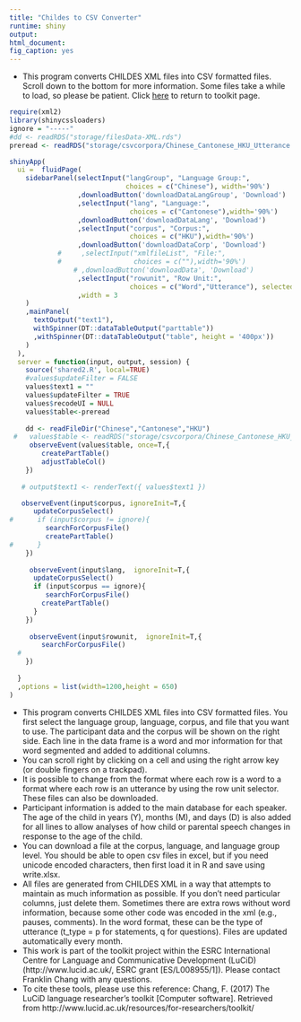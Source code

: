 ```yaml
---
title: "Childes to CSV Converter"
runtime: shiny
output: 
html_document: 
fig_caption: yes
---
```


- This program converts CHILDES XML files into CSV formatted files. Scroll down to the bottom for more information. Some files take a while to load, so please be patient. Click [here](../toolkit/) to return to toolkit page.

```r
require(xml2)
library(shinycssloaders)
ignore = "-----"
#dd <- readRDS("storage/filesData-XML.rds")
preread <- readRDS("storage/csvcorpora/Chinese_Cantonese_HKU_Utterance.rds")
```

```r

shinyApp(
  ui =  fluidPage(
    sidebarPanel(selectInput("langGroup", "Language Group:", 
                             choices = c("Chinese"), width='90%')
                 ,downloadButton('downloadDataLangGroup', 'Download')
                 ,selectInput("lang", "Language:", 
                              choices = c("Cantonese"),width='90%')
                 ,downloadButton('downloadDataLang', 'Download')
                 ,selectInput("corpus", "Corpus:", 
                              choices = c("HKU"),width='90%')
                 ,downloadButton('downloadDataCorp', 'Download')
            #     ,selectInput("xmlfileList", "File:", 
            #                  choices = c(""),width='90%')
                # ,downloadButton('downloadData', 'Download')
                 ,selectInput("rowunit", "Row Unit:", 
                              choices = c("Word","Utterance"), selected="Utterance",width='90%')
                 ,width = 3
    )
    ,mainPanel(
      textOutput("text1"),
      withSpinner(DT::dataTableOutput("parttable"))
      ,withSpinner(DT::dataTableOutput("table", height = '400px'))
    )
  ),
  server = function(input, output, session) {
    source('shared2.R', local=TRUE)
    #values$updateFilter = FALSE
    values$text1 = ""
    values$updateFilter = TRUE
    values$recodeUI = NULL
    values$table<-preread
    
    dd <- readFileDir("Chinese","Cantonese","HKU")
 #   values$table <- readRDS("storage/csvcorpora/Chinese_Cantonese_HKU_Utterance.rds")
     observeEvent(values$table, once=T,{
        createPartTable()
        adjustTableCol()
    })
   
   # output$text1 <- renderText({ values$text1 })

   observeEvent(input$corpus, ignoreInit=T,{
      updateCorpusSelect()
#      if (input$corpus != ignore){
         searchForCorpusFile()
         createPartTable()
#      }
    })
    
     observeEvent(input$lang,  ignoreInit=T,{
      updateCorpusSelect()
      if (input$corpus == ignore){
         searchForCorpusFile()
        createPartTable()
      }
    })
     
     observeEvent(input$rowunit,  ignoreInit=T,{
        searchForCorpusFile()
  #      
    })
                                            
  }
  ,options = list(width=1200,height = 650)
)
```

- This program converts CHILDES XML files into CSV formatted files.  You first select the language group, language, corpus, and file that you want to use. The participant data and the corpus will be shown on the right side.  Each line in the data frame is a word and mor information for that word segmented and added to additional columns.  
- You can scroll right by clicking on a cell and using the right arrow key (or double fingers on a trackpad).  
- It is possible to change from the format where each row is a word to a format where each row is an utterance by using the row unit selector.  These files can also be downloaded.
- Participant information is added to the main database for each speaker. The age of the child in years (Y), months (M), and days (D) is also added for all lines to allow analyses of how child or parental speech changes in response to the age of the child.
- You can download a file at the corpus, language, and language group level.  You should be able to open csv files in excel, but if you need unicode encoded characters, then first load it in R and save using write.xlsx.
- All files are generated from CHILDES XML in a way that attempts to maintain as much information as possible.  If you don't need particular columns, just delete them.  Sometimes there are extra rows without word information, because some other code was encoded in the xml (e.g., pauses, comments).  In the word format, these can be the type of utterance (t_type = p for statements, q for questions).  Files are updated automatically every month.
- This work is part of the toolkit project within the ESRC International Centre for Language and Communicative Development (LuCiD) (http://www.lucid.ac.uk/, ESRC grant [ES/L008955/1]).  Please contact Franklin Chang with any questions.
- To cite these tools, please use this reference: Chang, F. (2017) The LuCiD language researcher's toolkit [Computer software]. Retrieved from http://www.lucid.ac.uk/resources/for-researchers/toolkit/


